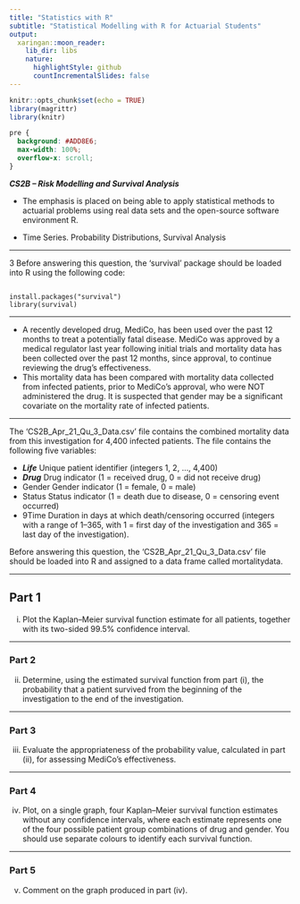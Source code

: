 ```yaml
---
title: "Statistics with R"
subtitle: "Statistical Modelling with R for Actuarial Students"
output:
  xaringan::moon_reader:
    lib_dir: libs
    nature:
      highlightStyle: github
      countIncrementalSlides: false
---
```


```r
knitr::opts_chunk$set(echo = TRUE)
library(magrittr)
library(knitr)


```

```css
pre {
  background: #ADD8E6;
  max-width: 100%;
  overflow-x: scroll;
}
```

***CS2B – Risk Modelling and Survival Analysis ***


* The emphasis is placed on being able to apply statistical methods to actuarial problems using real data sets and the open-source software environment R. 

* Time Series. Probability Distributions, Survival Analysis

---

3 Before answering this question, the ‘survival’ package should be loaded into R using 
the following code: 

<pre><code>
install.packages("survival") 
library(survival)
</code></pre>

---

* A recently developed drug, MediCo, has been used over the past 12 months to treat a 
potentially fatal disease. MediCo was approved by a medical regulator last year 
following initial trials and mortality data has been collected over the past 12 months, 
since approval, to continue reviewing the drug’s effectiveness. 
* This mortality data has been compared with mortality data collected from infected 
patients, prior to MediCo’s approval, who were NOT administered the drug. 
It is suspected that gender may be a significant covariate on the mortality rate of 
infected patients. 

---

The ‘CS2B_Apr_21_Qu_3_Data.csv’ file contains the combined mortality data from 
this investigation for 4,400 infected patients. The file contains the following five 
variables: 

* ***Life*** Unique patient identifier (integers 1, 2, …, 4,400) 
* ***Drug*** Drug indicator (1 = received drug, 0 = did not receive drug) 
* Gender Gender indicator (1 = female, 0 = male) 
* Status Status indicator (1 = death due to disease, 0 = censoring event 
occurred) 
* 9Time Duration in days at which death/censoring occurred (integers with a 
range of 1–365, with 1 = first day of the investigation and 
365 = last day of the investigation). 

Before answering this question, the ‘CS2B_Apr_21_Qu_3_Data.csv’ file should be 
loaded into R and assigned to a data frame called mortalitydata. 


---

## Part 1

(i) Plot the Kaplan–Meier survival function estimate for all patients, together with 
its two-sided 99.5% confidence interval. 



---

### Part 2

(ii) Determine, using the estimated survival function from part (i), the probability 
that a patient survived from the beginning of the investigation to the end of the 
investigation.

---

### Part 3

(iii) Evaluate the appropriateness of the probability value, calculated in part (ii), 
for assessing MediCo’s effectiveness. 

---

### Part 4

(iv) Plot, on a single graph, four Kaplan–Meier survival function estimates without 
any confidence intervals, where each estimate represents one of the four 
possible patient group combinations of drug and gender. You should use 
separate colours to identify each survival function. 


---

### Part 5

(v) Comment on the graph produced in part (iv).  


